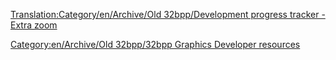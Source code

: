 [[Translation:Category/en/Archive/Old 32bpp/Development progress tracker - Extra zoom]]
[[Category:en/Archive/Old 32bpp/32bpp Graphics Developer resources]]